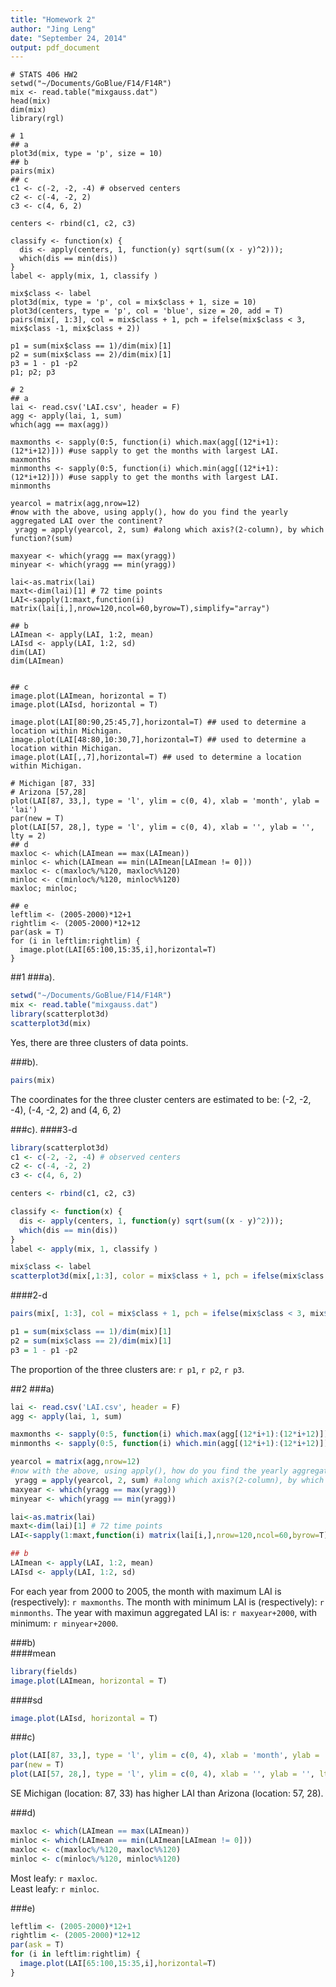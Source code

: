 ```yaml
---
title: "Homework 2"
author: "Jing Leng"
date: "September 24, 2014"
output: pdf_document
---
```

```
# STATS 406 HW2 
setwd("~/Documents/GoBlue/F14/F14R")
mix <- read.table("mixgauss.dat")
head(mix)
dim(mix)
library(rgl)

# 1 
## a 
plot3d(mix, type = 'p', size = 10) 
## b
pairs(mix) 
## c
c1 <- c(-2, -2, -4) # observed centers
c2 <- c(-4, -2, 2)
c3 <- c(4, 6, 2)

centers <- rbind(c1, c2, c3)

classify <- function(x) {
  dis <- apply(centers, 1, function(y) sqrt(sum((x - y)^2))); 
  which(dis == min(dis))
}
label <- apply(mix, 1, classify )

mix$class <- label
plot3d(mix, type = 'p', col = mix$class + 1, size = 10) 
plot3d(centers, type = 'p', col = 'blue', size = 20, add = T)
pairs(mix[, 1:3], col = mix$class + 1, pch = ifelse(mix$class < 3, mix$class -1, mix$class + 2))

p1 = sum(mix$class == 1)/dim(mix)[1]
p2 = sum(mix$class == 2)/dim(mix)[1]
p3 = 1 - p1 -p2
p1; p2; p3

# 2
## a
lai <- read.csv('LAI.csv', header = F)
agg <- apply(lai, 1, sum)
which(agg == max(agg))

maxmonths <- sapply(0:5, function(i) which.max(agg[(12*i+1):(12*i+12)])) #use sapply to get the months with largest LAI.
maxmonths 
minmonths <- sapply(0:5, function(i) which.min(agg[(12*i+1):(12*i+12)])) #use sapply to get the months with largest LAI.
minmonths 

yearcol = matrix(agg,nrow=12)
#now with the above, using apply(), how do you find the yearly aggregated LAI over the continent?
 yragg = apply(yearcol, 2, sum) #along which axis?(2-column), by which function?(sum)

maxyear <- which(yragg == max(yragg))
minyear <- which(yragg == min(yragg))

lai<-as.matrix(lai)
maxt<-dim(lai)[1] # 72 time points
LAI<-sapply(1:maxt,function(i) matrix(lai[i,],nrow=120,ncol=60,byrow=T),simplify="array")

## b 
LAImean <- apply(LAI, 1:2, mean)
LAIsd <- apply(LAI, 1:2, sd)
dim(LAI)
dim(LAImean)


## c
image.plot(LAImean, horizontal = T)
image.plot(LAIsd, horizontal = T)

image.plot(LAI[80:90,25:45,7],horizontal=T) ## used to determine a location within Michigan. 
image.plot(LAI[48:80,10:30,7],horizontal=T) ## used to determine a location within Michigan. 
image.plot(LAI[,,7],horizontal=T) ## used to determine a location within Michigan. 

# Michigan [87, 33]
# Arizona [57,28]
plot(LAI[87, 33,], type = 'l', ylim = c(0, 4), xlab = 'month', ylab = 'lai')
par(new = T)
plot(LAI[57, 28,], type = 'l', ylim = c(0, 4), xlab = '', ylab = '', lty = 2)
## d
maxloc <- which(LAImean == max(LAImean))
minloc <- which(LAImean == min(LAImean[LAImean != 0]))
maxloc <- c(maxloc%/%120, maxloc%%120)
minloc <- c(minloc%/%120, minloc%%120)
maxloc; minloc; 

## e
leftlim <- (2005-2000)*12+1
rightlim <- (2005-2000)*12+12
par(ask = T)
for (i in leftlim:rightlim) {
  image.plot(LAI[65:100,15:35,i],horizontal=T) 
}

```
##1
###a).    
  
```r
setwd("~/Documents/GoBlue/F14/F14R")
mix <- read.table("mixgauss.dat")
library(scatterplot3d)
scatterplot3d(mix)
```
  
Yes, there are three clusters of data points.   
  
###b).   
```r
pairs(mix)
```
The coordinates for the three cluster centers are estimated to be: (-2, -2, -4), (-4, -2,
2) and (4, 6, 2)

###c). 
####3-d
```r
library(scatterplot3d)
c1 <- c(-2, -2, -4) # observed centers
c2 <- c(-4, -2, 2)
c3 <- c(4, 6, 2)

centers <- rbind(c1, c2, c3)

classify <- function(x) {
  dis <- apply(centers, 1, function(y) sqrt(sum((x - y)^2))); 
  which(dis == min(dis))
}
label <- apply(mix, 1, classify )

mix$class <- label
scatterplot3d(mix[,1:3], color = mix$class + 1, pch = ifelse(mix$class < 3, mix$class -1, mix$class + 2))
``` 

####2-d
```r
pairs(mix[, 1:3], col = mix$class + 1, pch = ifelse(mix$class < 3, mix$class -1, mix$class + 2))

p1 = sum(mix$class == 1)/dim(mix)[1]
p2 = sum(mix$class == 2)/dim(mix)[1]
p3 = 1 - p1 -p2
```
  
The proportion of the three clusters are: `r p1`, `r p2`, `r p3`. 

##2 
###a) 
```r
lai <- read.csv('LAI.csv', header = F)
agg <- apply(lai, 1, sum)

maxmonths <- sapply(0:5, function(i) which.max(agg[(12*i+1):(12*i+12)])) #use sapply to get the months with largest LAI.
minmonths <- sapply(0:5, function(i) which.min(agg[(12*i+1):(12*i+12)])) #use sapply to get the months with largest LAI.

yearcol = matrix(agg,nrow=12)
#now with the above, using apply(), how do you find the yearly aggregated LAI over the continent?
 yragg = apply(yearcol, 2, sum) #along which axis?(2-column), by which function?(sum)
maxyear <- which(yragg == max(yragg))
minyear <- which(yragg == min(yragg))

lai<-as.matrix(lai)
maxt<-dim(lai)[1] # 72 time points
LAI<-sapply(1:maxt,function(i) matrix(lai[i,],nrow=120,ncol=60,byrow=T),simplify="array")

## b 
LAImean <- apply(LAI, 1:2, mean)
LAIsd <- apply(LAI, 1:2, sd)
```

For each year from 2000 to 2005, the month with maximum LAI is (respectively): `r maxmonths`.  The month with minimum LAI is (respectively): `r minmonths`. 
The year with maximun aggregated LAI is: `r maxyear+2000`, with minimum: `r minyear+2000`. 

###b)  
####mean 
```r
library(fields)
image.plot(LAImean, horizontal = T)
```

####sd 
```r
image.plot(LAIsd, horizontal = T)
``` 

###c) 

```r
plot(LAI[87, 33,], type = 'l', ylim = c(0, 4), xlab = 'month', ylab = 'lai')
par(new = T)
plot(LAI[57, 28,], type = 'l', ylim = c(0, 4), xlab = '', ylab = '', lty = 2)
```
  
SE Michigan (location: 87, 33) has higher LAI than Arizona (location: 57, 28). 

###d) 
```r
maxloc <- which(LAImean == max(LAImean))
minloc <- which(LAImean == min(LAImean[LAImean != 0]))
maxloc <- c(maxloc%/%120, maxloc%%120)
minloc <- c(minloc%/%120, minloc%%120)
``` 
Most leafy: `r maxloc`.  
Least leafy: `r minloc`. 

###e) 
```r
leftlim <- (2005-2000)*12+1
rightlim <- (2005-2000)*12+12
par(ask = T)
for (i in leftlim:rightlim) {
  image.plot(LAI[65:100,15:35,i],horizontal=T) 
}
```